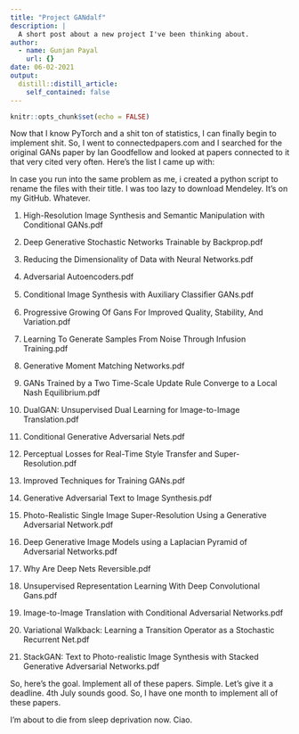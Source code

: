 ```yaml
---
title: "Project GANdalf"
description: |
  A short post about a new project I've been thinking about.
author:
  - name: Gunjan Payal
    url: {}
date: 06-02-2021
output:
  distill::distill_article:
    self_contained: false
---
```


```r
knitr::opts_chunk$set(echo = FALSE)
```

Now that I know PyTorch and a shit ton of statistics, I can finally begin to implement shit. So, I went to connectedpapers.com and I searched for the original GANs paper by Ian Goodfellow and looked at papers connected to it that very cited very often. Here's the list I came up with:

In case you run into the same problem as me, i created a python script to rename the files with their title. I was too lazy to download Mendeley. It's on my GitHub. Whatever.

1.  High-Resolution Image Synthesis and Semantic Manipulation with Conditional GANs.pdf

2.  Deep Generative Stochastic Networks Trainable by Backprop.pdf

3.  Reducing the Dimensionality of Data with Neural Networks.pdf

4.  Adversarial Autoencoders.pdf

5.  Conditional Image Synthesis with Auxiliary Classiﬁer GANs.pdf

6.  Progressive Growing Of Gans For Improved Quality, Stability, And Variation.pdf

7.  Learning To Generate Samples From Noise Through Infusion Training.pdf

8.  Generative Moment Matching Networks.pdf

9.  GANs Trained by a Two Time-Scale Update Rule Converge to a Local Nash Equilibrium.pdf

10. DualGAN: Unsupervised Dual Learning for Image-to-Image Translation.pdf

11. Conditional Generative Adversarial Nets.pdf

12. Perceptual Losses for Real-Time Style Transfer and Super-Resolution.pdf

13. Improved Techniques for Training GANs.pdf

14. Generative Adversarial Text to Image Synthesis.pdf

15. Photo-Realistic Single Image Super-Resolution Using a Generative Adversarial Network.pdf

16. Deep Generative Image Models using a Laplacian Pyramid of Adversarial Networks.pdf

17. Why Are Deep Nets Reversible.pdf

18. Unsupervised Representation Learning With Deep Convolutional Gans.pdf

19. Image-to-Image Translation with Conditional Adversarial Networks.pdf

20. Variational Walkback: Learning a Transition Operator as a Stochastic Recurrent Net.pdf

21. StackGAN: Text to Photo-realistic Image Synthesis with Stacked Generative Adversarial Networks.pdf

So, here's the goal. Implement all of these papers. Simple. Let's give it a deadline. 4th July sounds good. So, I have one month to implement all of these papers.

I'm about to die from sleep deprivation now. Ciao.
